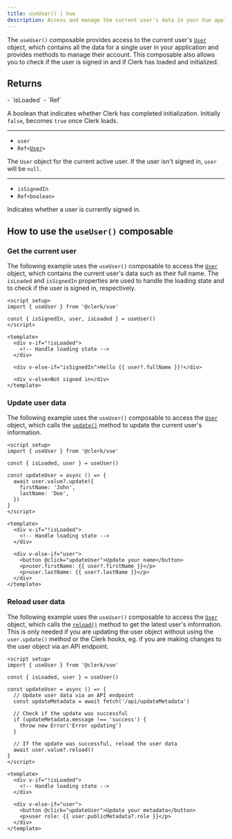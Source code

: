 ```yaml
---
title: useUser() | Vue
description: Access and manage the current user's data in your Vue application with Clerk's useUser() composable.
---
```


The `useUser()` composable provides access to the current user's [`User`](/docs/references/javascript/user) object, which contains all the data for a single user in your application and provides methods to manage their account. This composable also allows you to check if the user is signed in and if Clerk has loaded and initialized.

## Returns

<Properties>
  - `isLoaded`
  - `Ref<boolean>`

  A boolean that indicates whether Clerk has completed initialization. Initially `false`, becomes `true` once Clerk loads.

  ---

  - `user`
  - <code>Ref\<[User](/docs/references/javascript/user)></code>

  The `User` object for the current active user. If the user isn't signed in, `user` will be `null`.

  ---

  - `isSignedIn`
  - `Ref<boolean>`

  Indicates whether a user is currently signed in.
</Properties>

## How to use the `useUser()` composable

### Get the current user

The following example uses the `useUser()` composable to access the [`User`](/docs/references/javascript/user) object, which contains the current user's data such as their full name. The `isLoaded` and `isSignedIn` properties are used to handle the loading state and to check if the user is signed in, respectively.

```vue {{ filename: 'GetCurrentUser.vue' }}
<script setup>
import { useUser } from '@clerk/vue'

const { isSignedIn, user, isLoaded } = useUser()
</script>

<template>
  <div v-if="!isLoaded">
    <!-- Handle loading state -->
  </div>

  <div v-else-if="isSignedIn">Hello {{ user?.fullName }}!</div>

  <div v-else>Not signed in</div>
</template>
```

### Update user data

The following example uses the `useUser()` composable to access the [`User`](/docs/references/javascript/user) object, which calls the [`update()`](/docs/references/javascript/user#update) method to update the current user's information.

```vue {{ filename: 'UpdateUser.vue' }}
<script setup>
import { useUser } from '@clerk/vue'

const { isLoaded, user } = useUser()

const updateUser = async () => {
  await user.value?.update({
    firstName: 'John',
    lastName: 'Doe',
  })
}
</script>

<template>
  <div v-if="!isLoaded">
    <!-- Handle loading state -->
  </div>

  <div v-else-if="user">
    <button @click="updateUser">Update your name</button>
    <p>user.firstName: {{ user?.firstName }}</p>
    <p>user.lastName: {{ user?.lastName }}</p>
  </div>
</template>
```

### Reload user data

The following example uses the `useUser()` composable to access the [`User`](/docs/references/javascript/user) object, which calls the [`reload()`](/docs/references/javascript/user#reload) method to get the latest user's information. This is only needed if you are updating the user object without using the `user.update()` method or the Clerk hooks, eg. if you are making changes to the user object via an API endpoint.

```vue {{ filename: 'ReloadUser.vue' }}
<script setup>
import { useUser } from '@clerk/vue'

const { isLoaded, user } = useUser()

const updateUser = async () => {
  // Update user data via an API endpoint
  const updateMetadata = await fetch('/api/updateMetadata')

  // Check if the update was successful
  if (updateMetadata.message !== 'success') {
    throw new Error('Error updating')
  }

  // If the update was successful, reload the user data
  await user.value?.reload()
}
</script>

<template>
  <div v-if="!isLoaded">
    <!-- Handle loading state -->
  </div>

  <div v-else-if="user">
    <button @click="updateUser">Update your metadata</button>
    <p>user role: {{ user.publicMetadata?.role }}</p>
  </div>
</template>
```
